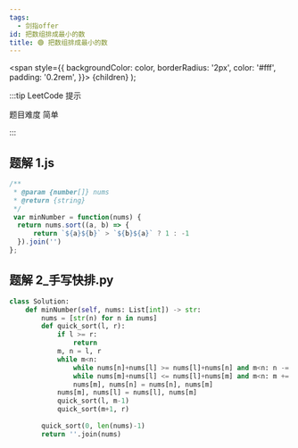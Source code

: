 ```yaml
---
tags:
  - 剑指offer
id: 把数组排成最小的数
title: 🟢 把数组排成最小的数
---
```


  <span
    style={{
      backgroundColor: color,
      borderRadius: '2px',
      color: '#fff',
      padding: '0.2rem',
    }}>
    {children}
  </span>
);

:::tip LeetCode 提示

题目难度 <Highlight color="#00b8a3">简单</Highlight>

:::

## 题解 1.js

```js
/**
 * @param {number[]} nums
 * @return {string}
 */
 var minNumber = function(nums) {
  return nums.sort((a, b) => {
      return `${a}${b}` > `${b}${a}` ? 1 : -1
  }).join('')
};
```

## 题解 2_手写快排.py

```py
class Solution:
    def minNumber(self, nums: List[int]) -> str:
        nums = [str(n) for n in nums]
        def quick_sort(l, r):
            if l >= r:
                return
            m, n = l, r
            while m<n:
                while nums[n]+nums[l] >= nums[l]+nums[n] and m<n: n -= 1
                while nums[m]+nums[l] <= nums[l]+nums[m] and m<n: m += 1
                nums[m], nums[n] = nums[n], nums[m]
            nums[m], nums[l] = nums[l], nums[m]
            quick_sort(l, m-1)
            quick_sort(m+1, r)
        
        quick_sort(0, len(nums)-1)
        return ''.join(nums)
```



